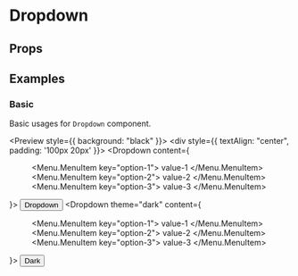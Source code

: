 
<Meta title="Components/Dropdown" component={Dropdown} />

# Dropdown

## Props

<Props of={Dropdown} />

## Examples

### Basic

Basic usages for ``Dropdown`` component.

<Preview style={{ background: "black" }}>
  <Story name="basic dropdown">
    <div style={{ textAlign: "center", padding: '100px 20px' }}>
      <Dropdown content={
        <Menu>
          <Menu.MenuItem key="option-1">
            value-1
          </Menu.MenuItem>
          <Menu.MenuItem key="option-2">
            value-2
          </Menu.MenuItem>
          <Menu.MenuItem key="option-3">
            value-3
          </Menu.MenuItem>
        </Menu>
      }>
        <Button>Dropdown</Button>
      </Dropdown>
      <Dropdown theme="dark" content={
        <Menu>
          <Menu.MenuItem key="option-1">
            value-1
          </Menu.MenuItem>
          <Menu.MenuItem key="option-2">
            value-2
          </Menu.MenuItem>
          <Menu.MenuItem key="option-3">
            value-3
          </Menu.MenuItem>
        </Menu>
      }>
        <Button>Dark</Button>
      </Dropdown>
    </div>
  </Story>
</Preview>
